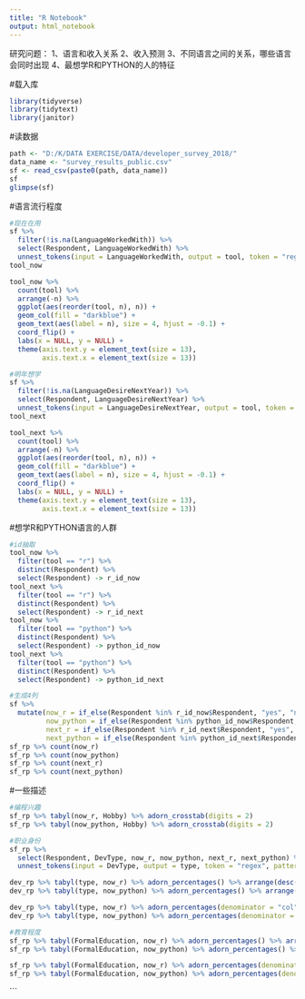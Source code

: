 ---
title: "R Notebook"
output: html_notebook
---

研究问题：
1、语言和收入关系
2、收入预测
3、不同语言之间的关系，哪些语言会同时出现
4、最想学R和PYTHON的人的特征


#载入库
```{r}
library(tidyverse)
library(tidytext)
library(janitor)
```

#读数据
```{r}
path <- "D:/K/DATA EXERCISE/DATA/developer_survey_2018/"
data_name <- "survey_results_public.csv"
sf <- read_csv(paste0(path, data_name))
sf
glimpse(sf)
```

#语言流行程度
```{r, fig.height=12, fig.width=15}
#现在在用
sf %>% 
  filter(!is.na(LanguageWorkedWith)) %>% 
  select(Respondent, LanguageWorkedWith) %>% 
  unnest_tokens(input = LanguageWorkedWith, output = tool, token = "regex", pattern = ";") -> tool_now #按特定标点符号分行
tool_now

tool_now %>% 
  count(tool) %>% 
  arrange(-n) %>% 
  ggplot(aes(reorder(tool, n), n)) +
  geom_col(fill = "darkblue") + 
  geom_text(aes(label = n), size = 4, hjust = -0.1) +
  coord_flip() +
  labs(x = NULL, y = NULL) +
  theme(axis.text.y = element_text(size = 13),
        axis.text.x = element_text(size = 13)) 

#明年想学
sf %>% 
  filter(!is.na(LanguageDesireNextYear)) %>% 
  select(Respondent, LanguageDesireNextYear) %>% 
  unnest_tokens(input = LanguageDesireNextYear, output = tool, token = "regex", pattern = ";") -> tool_next #按特定标点符号分行
tool_next

tool_next %>% 
  count(tool) %>% 
  arrange(-n) %>% 
  ggplot(aes(reorder(tool, n), n)) +
  geom_col(fill = "darkblue") + 
  geom_text(aes(label = n), size = 4, hjust = -0.1) +
  coord_flip() +
  labs(x = NULL, y = NULL) +
  theme(axis.text.y = element_text(size = 13),
        axis.text.x = element_text(size = 13)) 
```

#想学R和PYTHON语言的人群
```{r}
#id抽取
tool_now %>% 
  filter(tool == "r") %>% 
  distinct(Respondent) %>% 
  select(Respondent) -> r_id_now
tool_next %>% 
  filter(tool == "r") %>% 
  distinct(Respondent) %>% 
  select(Respondent) -> r_id_next
tool_now %>% 
  filter(tool == "python") %>% 
  distinct(Respondent) %>% 
  select(Respondent) -> python_id_now
tool_next %>% 
  filter(tool == "python") %>% 
  distinct(Respondent) %>% 
  select(Respondent) -> python_id_next

#生成4列
sf %>% 
  mutate(now_r = if_else(Respondent %in% r_id_now$Respondent, "yes", "no"),
         now_python = if_else(Respondent %in% python_id_now$Respondent, "yes", "no"),
         next_r = if_else(Respondent %in% r_id_next$Respondent, "yes", "no"),
         next_python = if_else(Respondent %in% python_id_next$Respondent, "yes", "no")) -> sf_rp
sf_rp %>% count(now_r)
sf_rp %>% count(now_python)
sf_rp %>% count(next_r)
sf_rp %>% count(next_python)
```

#一些描述
```{r}
#编程兴趣
sf_rp %>% tabyl(now_r, Hobby) %>% adorn_crosstab(digits = 2)
sf_rp %>% tabyl(now_python, Hobby) %>% adorn_crosstab(digits = 2)
```

```{r}
#职业身份
sf_rp %>% 
  select(Respondent, DevType, now_r, now_python, next_r, next_python) %>% 
  unnest_tokens(input = DevType, output = type, token = "regex", pattern = ";") -> dev_rp

dev_rp %>% tabyl(type, now_r) %>% adorn_percentages() %>% arrange(desc(yes)) %>% adorn_pct_formatting(digits = 2)
dev_rp %>% tabyl(type, now_python) %>% adorn_percentages() %>% arrange(desc(yes)) %>% adorn_pct_formatting(digits = 2)

dev_rp %>% tabyl(type, now_r) %>% adorn_percentages(denominator = "col") %>% arrange(desc(yes)) %>% adorn_pct_formatting(digits = 2)
dev_rp %>% tabyl(type, now_python) %>% adorn_percentages(denominator = "col") %>% arrange(desc(yes)) %>% adorn_pct_formatting(digits = 2)
```
```{r}
#教育程度
sf_rp %>% tabyl(FormalEducation, now_r) %>% adorn_percentages() %>% arrange(desc(yes)) %>% adorn_pct_formatting(digits = 2)
sf_rp %>% tabyl(FormalEducation, now_python) %>% adorn_percentages() %>% arrange(desc(yes)) %>% adorn_pct_formatting(digits = 2)

sf_rp %>% tabyl(FormalEducation, now_r) %>% adorn_percentages(denominator = "col") %>% arrange(desc(yes)) %>% adorn_pct_formatting(digits = 2)
sf_rp %>% tabyl(FormalEducation, now_python) %>% adorn_percentages(denominator = "col") %>% arrange(desc(yes)) %>% adorn_pct_formatting(digits = 2)
```
```

